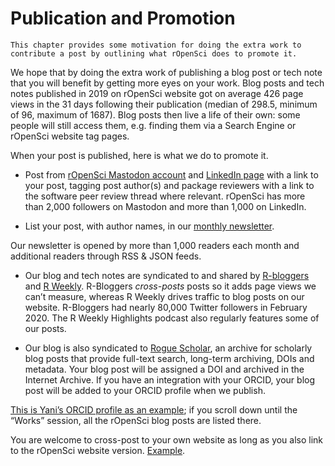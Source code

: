 # Publication and Promotion {#promote}

```block
This chapter provides some motivation for doing the extra work to contribute a post by outlining what rOpenSci does to promote it.
```

We hope that by doing the extra work of publishing a blog post or tech note that you will benefit by getting more eyes on your work.
Blog posts and tech notes published in 2019 on rOpenSci website got on average 426 page views in the 31 days following their publication (median of 298.5, minimum of 96, maximum of 1687). 
Blog posts then live a life of their own: some people will still access them, e.g. finding them via a Search Engine or rOpenSci website tag pages.

When your post is published, here is what we do to promote it.

- Post from [rOpenSci Mastodon account](https://hachyderm.io/@rOpenSci) and [LinkedIn page](https://www.linkedin.com/company/ropensci/) with a link to your post, tagging post author(s) and package reviewers with a link to the software peer review thread where relevant.
rOpenSci has more than 2,000 followers on Mastodon and more than 1,000 on LinkedIn.

- List your post, with author names, in our [monthly newsletter](https://ropensci.org/news).

Our newsletter is opened by more than 1,000 readers each month and additional readers through RSS & JSON feeds.

- Our blog and tech notes are syndicated to and shared by [R-bloggers](https://www.r-bloggers.com/) and [R Weekly](https://rweekly.org/). R-Bloggers _cross-posts_ posts so it adds page views we can't measure, whereas R Weekly drives traffic to blog posts on our website. R-Bloggers had nearly 80,000 Twitter followers in February 2020. The R Weekly Highlights podcast also regularly features some of our posts.

- Our blog is also syndicated to [Rogue Scholar](https://rogue-scholar.org/about), an archive for scholarly blog posts that provide full-text search, long-term archiving, DOIs and metadata. Your blog post will be assigned a DOI and archived in the Internet Archive. If you have an integration with your ORCID, your blog post will be added to your ORCID profile when we publish.

[This is Yani's ORCID profile as an example](https://orcid.org/0000-0002-4522-7466); if you scroll down until the "Works" session, all the rOpenSci blog posts are listed there.

You are welcome to cross-post to your own website as long as you also link to the rOpenSci website version. [Example](https://juliasilge.com/blog/qualtrics-relaunch/).
